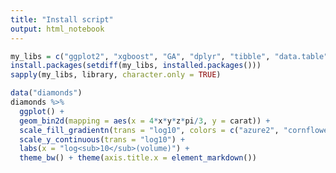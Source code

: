 ---
title: "Install script"
output: html_notebook
---

```{r}
my_libs = c("ggplot2", "xgboost", "GA", "dplyr", "tibble", "data.table", "ggtext")
install.packages(setdiff(my_libs, installed.packages()))
sapply(my_libs, library, character.only = TRUE)
```

```{r}
data("diamonds")
diamonds %>% 
  ggplot() +
  geom_bin2d(mapping = aes(x = 4*x*y*z*pi/3, y = carat)) +
  scale_fill_gradientn(trans = "log10", colors = c("azure2", "cornflowerblue", "blue", "navy"), name = "Amount\nof cases") +
  scale_y_continuous(trans = "log10") +
  labs(x = "log<sub>10</sub>(volume)") +
  theme_bw() + theme(axis.title.x = element_markdown())
```


